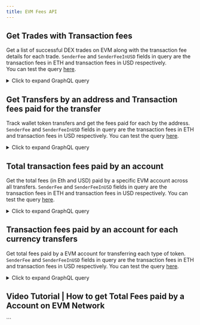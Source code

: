 ```yaml
---
title: EVM Fees API
---
```


<head>
<meta name="title" content="EVM Miner Rewards API"/>
<meta name="description" content= "EVM balance API will help get the balance or balance history of any address or smart contract on the EVM blockchain."/>
<meta name="keywords" content="EVM api, EVM balance, EVM balance history, EVM python api, EVM nft api, EVM scan api, EVM matic api, EVM api docs, EVM crypto api, EVM blockchain api,matic network api"/>
<meta name="robots" content="index, follow"/>
<meta http-equiv="Content-Type" content="text/html; charset=utf-8"/>
<meta name="language" content="English"/>

<!-- Open Graph / Facebook -->
<meta property="og:type" content="website" />
<meta property="og:title" content="EVM Miner Rewards API" />
<meta property="og:description" content="EVM balance API will help get the balance or balance history of any address or smart contract on the EVM blockchain." />

<!-- Twitter -->
<meta property="twitter:card" content="summary_large_image" />
<meta property="twitter:title" content="EVM Miner Rewards API" />
<meta property="twitter:description" content="EVM balance API will help get the balance or balance history of any address or smart contract on the EVM blockchain." />
</head>


## Get Trades with Transaction fees

Get a list of successful DEX trades on EVM along with the transaction fee details for each trade. `SenderFee` and `SenderFeeInUSD` fields in query are the transaction fees in ETH and transaction fees in USD respectively.  
You can test the query [here](https://ide.bitquery.io/trades-with-the-transaction-fees_1#).

<details>
  <summary>Click to expand GraphQL query</summary>

```graphql
query MyQuery {
  EVM {
    DEXTradeByTokens(
      where: {TransactionStatus: {Success: true}}
    ) {
      Block {
        Time
      }
      Trade {
        AmountInUSD
        Amount
        Buyer
        Seller
        Currency {
          SmartContract
          Name
          Symbol
        }
        Side {
          Currency {
            Symbol
            SmartContract
            Name
          }
          Seller
          Buyer
          AmountInUSD
          Amount
        }
      }
      Transaction {
        From
        To
        Hash
      }
      joinTransactions(join: inner, Transaction_Hash: Transaction_Hash) {
        Fee {
          SenderFee
          SenderFeeInUSD
        }
      }
    }
  }
}
````

</details>

## Get Transfers by an address and Transaction fees paid for the transfer

Track wallet token transfers and get the fees paid for each by the address. `SenderFee` and `SenderFeeInUSD` fields in query are the transaction fees in ETH and transaction fees in USD respectively.
You can test the query [here](https://ide.bitquery.io/binancehot-wallet-transfers-with-transaction-fees).

<details>
  <summary>Click to expand GraphQL query</summary>

```graphql
query MyQuery {
  EVM {
    Transfers(
      where: {Transaction: {From: {is: "0xF977814e90dA44bFA03b6295A0616a897441aceC"}}}
      limit: {count: 10}
      orderBy: {descending: Block_Time}
    ) {
      Block {
        Time
      }
      Fee {
        SenderFee
        SenderFeeInUSD
      }
      Transfer {
        Currency {
          Name
          SmartContract
          Symbol
        }
        Amount
        AmountInUSD
      }
    }
  }
}
```

</details>

## Total transaction fees paid by an account

Get the total fees (in Eth and USD) paid by a specific EVM account across all transfers. `SenderFee` and `SenderFeeInUSD` fields in query are the transaction fees in ETH and transaction fees in USD respectively.
You can test the query [here](https://ide.bitquery.io/total-txn-fees-paid-by-binance-hot-wallet-in-a-day).

<details>
  <summary>Click to expand GraphQL query</summary>

```graphql
query MyQuery {
  EVM(dataset: combined, aggregates: yes) {
    Transfers(
      where: {Transaction: {From: {is: "0xF977814e90dA44bFA03b6295A0616a897441aceC"}}, TransactionStatus: {Success: true}, Block: {Time: {till: "2025-05-07T00:00:00Z", since: "2025-05-06T00:00:00Z"}}}
    ){
      Total_Transaction_Fees_paid_in_ETH:sum(of:Fee_SenderFee)
      Total_Transaction_Fees_paid_in_USD:sum(of:Fee_SenderFeeInUSD)
    }
  }
}
```

</details>

## Transaction fees paid by an account for each currency transfers

Get total fees paid by a EVM account for transferring each type of token. `SenderFee` and `SenderFeeInUSD` fields in query are the transaction fees in ETH and transaction fees in USD respectively.
You can test the query [here](https://ide.bitquery.io/Transaction-fees-paid-by-Binance-Hot-Wallet-aggregated-by-currency).

<details>
  <summary>Click to expand GraphQL query</summary>

```graphql
query MyQuery {
  EVM(dataset: combined, aggregates: yes) {
    Transfers(
      where: {Transaction: {From: {is: "0xF977814e90dA44bFA03b6295A0616a897441aceC"}}, TransactionStatus: {Success: true}, Block: {Time: {till: "2025-05-07T00:00:00Z", since: "2025-05-06T00:00:00Z"}}}
      orderBy: {descendingByField: "Total_Transaction_Fees_paid_in_USD"}
    ) {
      Transfer {
        Currency {
          Name
          Symbol
          SmartContract
        }
      }
      Total_Transaction_Fees_paid_in_ETH: sum(of: Fee_SenderFee)
      Total_Transaction_Fees_paid_in_USD: sum(of: Fee_SenderFeeInUSD)
    }
  }
}
```

</details>

## Video Tutorial | How to get Total Fees paid by a Account on EVM Network

<VideoPlayer url="https://www.youtube.com/watch?v=JknNI5Je-M8" />
```
